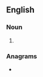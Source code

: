==English==

===Noun===
{{head|en|noun plural form}}

# {{plural of|unction|lang=en}}

===Anagrams===
* {{anagrams|en|scuntion}}